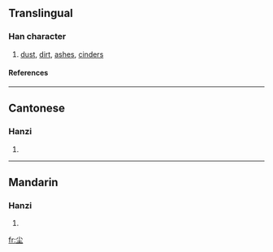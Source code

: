 {{see|塵}}

==Translingual==
===Han character===
{{Han char|rn=42|rad=小|as=03|sn=6|four=|canj=火土 (FG), X火土 (XFG)}}
# [[dust]], [[dirt]], [[ashes]], [[cinders]]
====References====
{{Han ref|kx=0297.060|dkj=07484|dj=0591.080|hdz=10419.050|uh=5C18|ud=23576}}
----
==Cantonese==
===Hanzi===
{{yue-hanzi|jyut=|y=chan4}}
# {{defn|Cantonese}}
----
==Mandarin==
===Hanzi===
{{cmn-hanzi|tra=塵|pin=[[chén]] (chen2)|wg=ch'en<sup>2</sup>}}
# {{defn|Mandarin}}

[[fr:尘]]